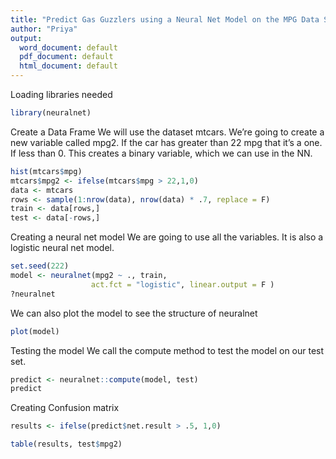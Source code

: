 ```yaml
---
title: "Predict Gas Guzzlers using a Neural Net Model on the MPG Data Set"
author: "Priya"
output:
  word_document: default
  pdf_document: default
  html_document: default
---
```


Loading libraries needed
```r
library(neuralnet)

```


Create a Data Frame
We will use the dataset mtcars.
We're going to create a new variable called mpg2.  If the car has greater than 22 mpg that it's a one.  If less than 0.  This creates a binary variable, which we can use in the NN.

```r
hist(mtcars$mpg)
mtcars$mpg2 <- ifelse(mtcars$mpg > 22,1,0)
data <- mtcars
rows <- sample(1:nrow(data), nrow(data) * .7, replace = F)
train <- data[rows,]
test <- data[-rows,]
```

Creating a neural net model
We are going to use all the variables. It is also a logistic neural net model.

```r
set.seed(222)
model <- neuralnet(mpg2 ~ ., train,
                  act.fct = "logistic", linear.output = F )
?neuralnet
```

We can also plot the model to see the structure of neuralnet

```r
plot(model)
```


Testing the model
We call the compute method to test the model on our test set.


```r

predict <- neuralnet::compute(model, test)
predict
```

Creating Confusion matrix

```r
results <- ifelse(predict$net.result > .5, 1,0)

table(results, test$mpg2)
```

